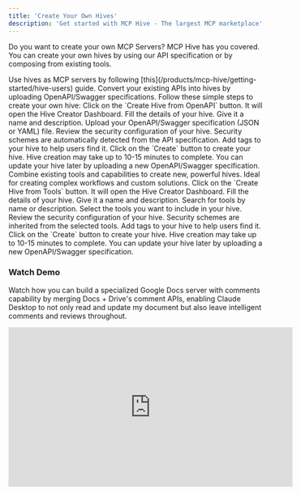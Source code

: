 ```yaml
---
title: 'Create Your Own Hives'
description: 'Get started with MCP Hive - The largest MCP marketplace'
---
```


Do you want to create your own MCP Servers? MCP Hive has you covered. You can create your own hives by using our API specification or by composing from existing tools.

<Note>
Use hives as MCP servers by following [this](/products/mcp-hive/getting-started/hive-users) guide.
</Note>

<Tabs>
<Tab title="Using API Specification">
Convert your existing APIs into hives by uploading OpenAPI/Swagger specifications. Follow these simple steps to create your own hive:
<Steps>
  <Step title="Open the Hive Creator Dashboard">
    Click on the `Create Hive from OpenAPI` button. It will open the Hive Creator Dashboard.
  </Step>

  <Step title="Provide Details">
    Fill the details of your hive. Give it a name and description.
  </Step>

  <Step title="Upload the OpenAPI/Swagger specification">
    Upload your OpenAPI/Swagger specification (JSON or YAML) file.
  </Step>

  <Step title="Review Security Configuration">
    Review the security configuration of your hive. Security schemes are automatically detected from the API specification.
  </Step>

  <Step title="Add Tags (Optional)">
    Add tags to your hive to help users find it.
  </Step>
  
  <Step title="Create the Hive">
    Click on the `Create` button to create your hive.
  </Step>  
</Steps>

<Note>
    Hive creation may take up to 10-15 minutes to complete.
</Note>

<Note>
    You can update your hive later by uploading a new OpenAPI/Swagger specification.
</Note>
</Tab>

<Tab title="Compose from Tools">
Combine existing tools and capabilities to create new, powerful hives. Ideal for creating complex workflows and custom solutions.

<Steps>
  <Step title="Open the Hive Creator Dashboard">
    Click on the `Create Hive from Tools` button. It will open the Hive Creator Dashboard.
  </Step>

  <Step title="Provide Details">
    Fill the details of your hive. Give it a name and description.
  </Step>

  <Step title="Search and Select Tools">
    Search for tools by name or description. Select the tools you want to include in your hive.
  </Step>

  <Step title="Review Security Configuration">
    Review the security configuration of your hive. Security schemes are inherited from the selected tools.
  </Step>

  <Step title="Add Tags (Optional)">
    Add tags to your hive to help users find it.
  </Step>
  
  <Step title="Create the Hive">
    Click on the `Create` button to create your hive.
  </Step>  
</Steps>

<Note>
    Hive creation may take up to 10-15 minutes to complete.
</Note>

<Note>
    You can update your hive later by uploading a new OpenAPI/Swagger specification.
</Note>

### Watch Demo
Watch how you can build a specialized Google Docs server with comments capability by merging Docs + Drive's comment APIs, enabling Claude Desktop to not only read and update my document but also leave intelligent comments and reviews throughout.
<iframe
  width="560"
  height="315"
  src="https://www.youtube.com/embed/jJRSjVKFKQo"
  title="Creating Hives Tutorial"
  frameborder="0"
  allow="accelerometer; autoplay; clipboard-write; encrypted-media; gyroscope; picture-in-picture"
  allowfullscreen
></iframe>
</Tab>
</Tabs>